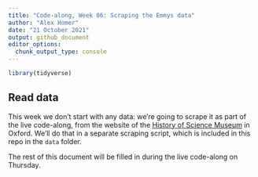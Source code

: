 ```yaml
---
title: "Code-along, Week 06: Scraping the Emmys data"
author: "Alex Homer"
date: "21 October 2021"
output: github_document
editor_options: 
  chunk_output_type: console
---
```


```r
library(tidyverse)
```

## Read data
This week we don't start with any data: we're going to scrape it as part of the live code-along, from the website of the [History of Science Museum](https://www.hsm.ox.ac.uk/collections-online#/search/simple-search/*/%257B%257D/1/96/catalogue) in Oxford.  We'll do that in a separate scraping script, which is included in this repo in the `data` folder.

The rest of this document will be filled in during the live code-along on Thursday.